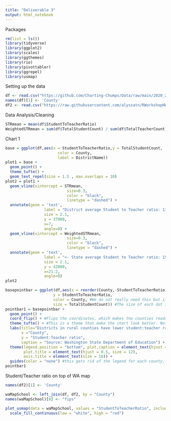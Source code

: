 ---
title: "Deliverable 3"
output: html_notebook
---
Packages
```{r}
rm(list = ls())
library(tidyverse)
library(ggplot2)
library(scales)
library(ggthemes)
library(rio)
library(pivottabler)
library(ggrepel)
library(usmap)
```

Setting up the data
```{r}
df <- read.csv("https://github.com/Charting-Chumps/Data/raw/main/2020_2021_Washington_Public_Schools_Student_Teacher_Ratio.csv")
names(df)[1] <- 'County'
df2 <- read.csv("https://raw.githubusercontent.com/alyssatn/RWorkshopHW/main/geographic_codes.csv")
```

Data Analysis/Cleaning
```{r}
STRmean = mean(df$StudentToTeacherRatio)
WeightedSTRmean = sum(df$TotalStudentCount) / sum(df$TotalTeacherCount)
```


Chart 1
```{r}
base = ggplot(df,aes(x = StudentToTeacherRatio,y = TotalStudentCount,
                       color = County,
                       label = DistrictName))
plot1 = base + 
  geom_point() + 
  theme_tufte() +
  geom_text_repel(size = 1.5 , max.overlaps = 10)
plot2 = plot1 +
  geom_vline(xintercept = STRmean,
                           size=0.3,
                           color = "black", 
                           linetype = "dashed") + 
  annotate(geom = 'text', 
                 label = "District average Student to Teacher ratio: 13.4 ->",
                 size = 2.1,
                 y = 37000,
                 x=7,
                 angle=0) + 
  geom_vline(xintercept = WeightedSTRmean,
                           size=0.3,
                           color = "black", 
                           linetype = "dashed") + 
  annotate(geom = 'text', 
                 label = "<- State average Student to Teacher ratio: 15.4",
                 size = 2.1,
                 y = 42000,
                 x=21.2,
                 angle=0)
plot2
```


```{r}
basepointbar = ggplot(df,aes(x = reorder(County,-StudentToTeacherRatio), #Reordered so that counties with a low student:teacher ratio show up first, and ones with higher student:teacher ratios show up later. We can change this to a different method if we want. I tried reordering by the number of students but that clumped up all the big dots in the same area, so it was kinda ugly
                     y = StudentToTeacherRatio,
                     color = County, #We do not really need this but it make it look nicer.
                     size = TotalStudentCount)) #The size of each dot is proportional to the number of students in that district. R scales this nicely so that some bubbles are not massive and others way too small.
pointbar1 = basepointbar + 
  geom_point() +
  coord_flip() + #Flips the coordinates, which makes the counties readable
  theme_tufte() + #This is a theme that make the chart look better. Not tied to this if someone has something they like more
  labs(title="Districts in rural counties have lower student:teacher ratios than urban districts",
       x ="County",
       y = "Student:Teacher ratio",
       caption = "Source: Washington State Department of Education") +
  theme(legend.position = "bottom", plot.caption = element_text(hjust = 0, size = 8), #these theme parameters are the same as what we had in assignment 2. Can change these if we want.
        plot.title = element_text(hjust = 0.5, size = 12),
        axis.title = element_text(size = 10)) +
  guides(color = "none") #this gets rid of the legend for each county, super ugly
pointbar1
```

Student/Teacher ratio on top of WA map
```{r}
names(df2)[1] <- 'County'

waMapSchool <- left_join(df, df2, by = "County")
names(waMapSchool)[8] <- "fips"

plot_usmap(data = waMapSchool, values = "StudentToTeacherRatio", include = "WA") +
  scale_fill_continuous(low = "white", high = "red")
```

